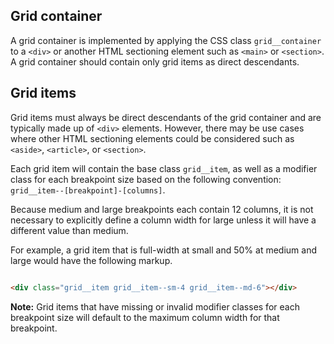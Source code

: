 ## Grid container

A grid container is implemented by applying the CSS class `grid__container` to a `<div>` or another HTML sectioning element such as `<main>` or `<section>`. A grid container should contain only grid items as direct descendants.

## Grid items

Grid items must always be direct descendants of the grid container and are typically made up of `<div>` elements. However, there may be use cases where other HTML sectioning elements could be considered such as `<aside>`, `<article>`, or `<section>`.

Each grid item will contain the base class `grid__item`, as well as a modifier class for each breakpoint size based on the following convention: `grid__item--[breakpoint]-[columns]`.

Because medium and large breakpoints each contain 12 columns, it is not necessary to explicitly define a column width for large unless it will have a different value than medium.

For example, a grid item that is full-width at small and 50% at medium and large would have the following markup.

<!-- prettier-ignore -->
```html

<div class="grid__item grid__item--sm-4 grid__item--md-6"></div>
```

**Note:** Grid items that have missing or invalid modifier classes for each breakpoint size will default to the maximum column width for that breakpoint.
